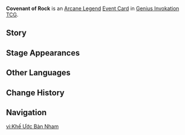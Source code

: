 {{Genius Invokation TCG Infobox
|id        = 330002
|image     = Covenant of Rock Event Card.png
|type      = Event Card
|group     = Arcane Legend
|effect    = '''Can only be played when you have 0 Elemental Dice left:''' Generate 2 different Elemental Dice.
|matching  = 0
|source1   = {{Sold By}}
|features  = Rex Lapis;Azhdaha
}}
'''Covenant of Rock''' is an [[Arcane Legend Card|Arcane Legend]] [[Event Card]] in [[Genius Invokation TCG]].

==Story==
{{Description|"[[Rex Lapis]] bestowed [[Azhdaha|him]] with a pair of eyes to see the world, and came to an agreement with him. The dragon then accompanied the Lord of Geo, fighting campaigns alongside him in the four corners of the world..."|title=Covenant of Rock}}

==Stage Appearances==
{{Genius Invokation TCG Stage Appearances}}

==Other Languages==
{{Other Languages
|en      = Covenant of Rock
|zhs     = 磐岩盟契
|zhs_rm  = 
|zht     = 磐岩盟契
|zht_rm  = 
|zh_tl   = 
|ja      = 磐岩の誓約
|ja_rm   = Bangan no Seiyaku{{Assumed}}
|ja_tl   = Covenant of Rock
|ko      = 반암의 계약
|ko_rm   = Ban'am-ui Gyeyak
|ko_tl   = Contract of Rock
|es      = Pacto rocoso
|es_tl   = Rocky Pact
|fr      = Alliance de roche
|fr_tl   = Covenant of Rock
|ru      = Каменный завет
|ru_tl   = Stone Covenant
|th      = Covenant of Rock
|vi      = Khế Ước Bàn Nham
|vi_tl   = 
|de      = Felsenbündnis
|de_tl   = Rock Alliance
|id      = Covenant of Rock
|pt      = Aliança Rochosa
|pt_tl   = 
|tr      = Kaya Sözleşmesi
|tr_tl   = 
|it      = Patto della roccia
|it_tl   = Pact of the Rock
}}

==Change History==
{{Change History|3.8}}

==Navigation==
{{Genius Invokation TCG Navbox|Event Card}}

[[vi:Khế Ước Bàn Nham]]